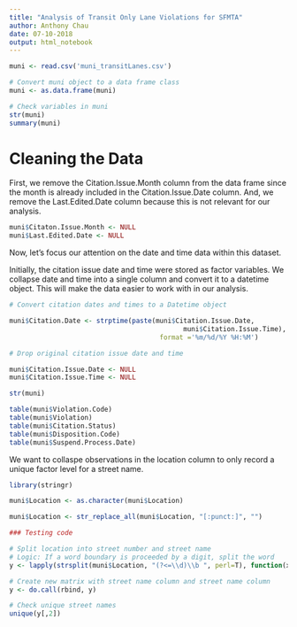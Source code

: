 ```yaml
---
title: "Analysis of Transit Only Lane Violations for SFMTA"
author: Anthony Chau
date: 07-10-2018
output: html_notebook
---
```



```r
muni <- read.csv('muni_transitLanes.csv')

# Convert muni object to a data frame class
muni <- as.data.frame(muni)

# Check variables in muni
str(muni)
summary(muni)

```
# Cleaning the Data

First, we remove the Citation.Issue.Month column from the data frame since the
month is already included in the Citation.Issue.Date column. And, we remove the 
Last.Edited.Date column because this is not relevant for our analysis.
```r
muni$Citaton.Issue.Month <- NULL
muni$Last.Edited.Date <- NULL
```

Now, let's focus our attention on the date and time data within this dataset.

Initially, the citation issue date and time were stored as factor variables. We collapse date and time into a single column and convert it to a datetime object. This will make the data easier to work with in our analysis.
```r
# Convert citation dates and times to a Datetime object

muni$Citation.Date <- strptime(paste(muni$Citation.Issue.Date, 
                                            muni$Citation.Issue.Time), 
                                      format ='%m/%d/%Y %H:%M')

# Drop original citation issue date and time

muni$Citation.Issue.Date <- NULL
muni$Citation.Issue.Time <- NULL

str(muni)

table(muni$Violation.Code)
table(muni$Violation)
table(muni$Citation.Status)
table(muni$Disposition.Code)
table(muni$Suspend.Process.Date)
```


We want to collaspe observations in the location column to only record a unique
factor level for a street name.
```r
library(stringr)

muni$Location <- as.character(muni$Location)

muni$Location <- str_replace_all(muni$Location, "[:punct:]", "")

### Testing code

# Split location into street number and street name
# Logic: If a word boundary is proceeded by a digit, split the word
y <- lapply(strsplit(muni$Location, "(?<=\\d)\\b ", perl=T), function(x) if (length(x)<2) c("", x) else x)

# Create new matrix with street name column and street name column
y <- do.call(rbind, y)

# Check unique street names
unique(y[,2])


```

